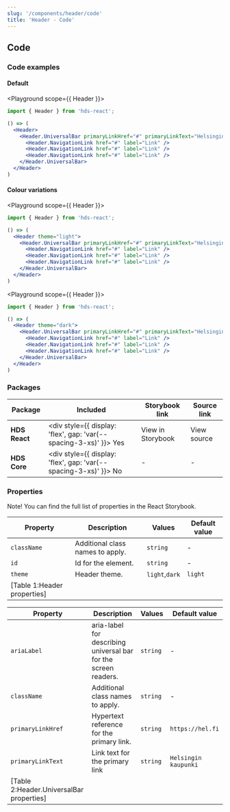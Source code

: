```yaml
---
slug: '/components/header/code'
title: 'Header - Code'
---
```




## Code

### Code examples

#### Default

<Playground scope={{ Header }}>

```jsx
import { Header } from 'hds-react';

() => (
  <Header>
    <Header.UniversalBar primaryLinkHref="#" primaryLinkText="Helsingin kaupunki">
      <Header.NavigationLink href="#" label="Link" />
      <Header.NavigationLink href="#" label="Link" />
      <Header.NavigationLink href="#" label="Link" />
    </Header.UniversalBar>
  </Header>
)
```

</Playground>

#### Colour variations

<Playground scope={{ Header }}>

```jsx
import { Header } from 'hds-react';

() => (
  <Header theme="light">
    <Header.UniversalBar primaryLinkHref="#" primaryLinkText="Helsingin kaupunki">
      <Header.NavigationLink href="#" label="Link" />
      <Header.NavigationLink href="#" label="Link" />
      <Header.NavigationLink href="#" label="Link" />
    </Header.UniversalBar>
  </Header>
)
```

</Playground>

<Playground scope={{ Header }}>

```jsx
import { Header } from 'hds-react';

() => (
  <Header theme="dark">
    <Header.UniversalBar primaryLinkHref="#" primaryLinkText="Helsingin kaupunki">
      <Header.NavigationLink href="#" label="Link" />
      <Header.NavigationLink href="#" label="Link" />
      <Header.NavigationLink href="#" label="Link" />
    </Header.UniversalBar>
  </Header>
)
```

</Playground>


### Packages

| Package       | Included                                                                                        | Storybook link                                                                                                                                         | Source link                                                                                                                                                                                                         |
| ------------- | ----------------------------------------------------------------------------------------------- | ------------------------------------------------------------------------------------------------------------------------------------------------------ | ------------------------------------------------------------------------------------------------------------------------------------------------------------------------------------------------------------------- |
| **HDS React** | <div style={{ display: 'flex', gap: 'var(--spacing-3-xs)' }}><IconCheckCircleFill /> Yes </div> | <Link openInNewTab openInNewTabAriaLabel="Opens in a new tab" href="/storybook/react/?path=/story/components-header--example">View in Storybook</Link> | <ExternalLink openInNewTab openInNewTabAriaLabel="Opens in a new tab" href="https://github.com/City-of-Helsinki/helsinki-design-system/tree/master/packages/react/src/components/header">View source</ExternalLink> |
| **HDS Core**  | <div style={{ display: 'flex', gap: 'var(--spacing-3-xs)' }}><IconCrossCircle /> No </div>      | -                                                                                                                                                      | -                                                                                                                                                                                                                   |

### Properties

Note! You can find the full list of properties in the <Link openInNewTab openInNewTabAriaLabel="Opens in a new tab" href="/storybook/react/?path=/story/components-headeruniversalbar--default">React Storybook.</Link>

| Property                    | Description                      | Values         | Default value |
| --------------------------- | -------------------------------- | -------------- | ------------- |
| `className`                 | Additional class names to apply. | `string`       | -             |
| `id`                        | Id for the element.              | `string`       | -             |
| `theme`                     | Header theme.                    | `light`,`dark` | `light`       |
| [Table 1:Header properties] |

| Property                                | Description                                                     | Values   | Default value        |
| --------------------------------------- | --------------------------------------------------------------- | -------- | -------------------- |
| `ariaLabel`                             | aria-label for describing universal bar for the screen readers. | `string` | -                    |
| `className`                             | Additional class names to apply.                                | `string` | -                    |
| `primaryLinkHref`                       | Hypertext reference for the primary link.                       | `string` | `https://hel.fi`     |
| `primaryLinkText`                       | Link text for the primary link                                  | `string` | `Helsingin kaupunki` |
| [Table 2:Header.UniversalBar properties] |
